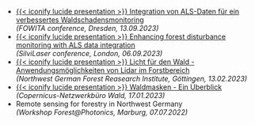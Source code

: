 
- [[{{< iconify lucide presentation >}}]{.second-color} Integration von ALS-Daten für ein verbessertes Waldschadensmonitoring](https://wiesehahn.github.io/presentation-fowita23/presentation.html)  
  *(FOWITA conference, Dresden, 13.09.2023)*
- [[{{< iconify lucide presentation >}}]{.second-color} Enhancing forest disturbance monitoring with ALS data integration](https://wiesehahn.github.io/presentation-silvilaser23/presentation.html)  
  *(SilviLaser conference, London, 06.09.2023)*
- [[{{< iconify lucide presentation >}}]{.second-color} Licht für den Wald - Anwendungsmöglichkeiten von Lidar im Forstbereich](https://wiesehahn.github.io/lidar_im_forst_vortrag/presentation.html)  
  *(Northwest German Forest Reasearch Institute, Göttingen, 13.02.2023)*
- [[{{< iconify lucide presentation >}}]{.second-color} Waldmasken - Ein Überblick](https://wiesehahn.github.io/waldmaske/presentation)  
  *(Copernicus-Netzwerkbüro Wald, 17.01.2023)*
- Remote sensing for forestry in Northwest Germany  
  *(Workshop Forest@Photonics, Marburg, 07.07.2022)*
